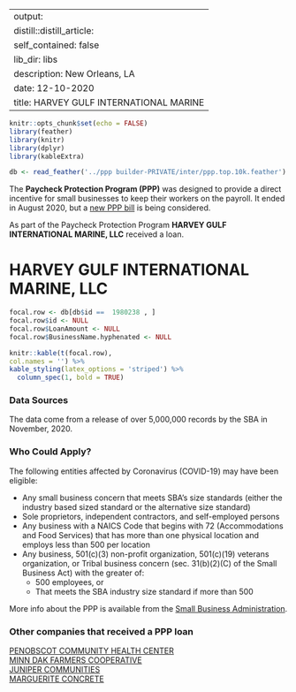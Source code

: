 
---
output:
  distill::distill_article:
    self_contained: false
    lib_dir: libs
description: New Orleans, LA 
date: 12-10-2020
title: HARVEY GULF INTERNATIONAL MARINE 
---




```r
knitr::opts_chunk$set(echo = FALSE)
library(feather)
library(knitr)
library(dplyr)
library(kableExtra)

db <- read_feather('../ppp builder-PRIVATE/inter/ppp.top.10k.feather')

```



The **Paycheck Protection Program (PPP)** was designed to provide a direct incentive for small businesses to keep their workers on the payroll. It ended in August 2020, but a [new PPP bill](https://thehill.com/policy/finance/529092-bipartisan-support-for-new-ppp-loans-gains-momentum-in-congress) is being considered.

As part of the Paycheck Protection Program **HARVEY GULF INTERNATIONAL MARINE, LLC** received a loan.


# HARVEY GULF INTERNATIONAL MARINE, LLC 

```r
focal.row <- db[db$id ==  1980238 , ]
focal.row$id <- NULL
focal.row$LoanAmount <- NULL
focal.row$BusinessName.hyphenated <- NULL

knitr::kable(t(focal.row), 
col.names = '') %>%
kable_styling(latex_options = 'striped') %>%
  column_spec(1, bold = TRUE)


```

### Data Sources

The data come from a release of over 5,000,000 records by the SBA in November, 2020.


### Who Could Apply?

The following entities affected by Coronavirus (COVID-19) may have been eligible:

+ Any small business concern that meets SBA’s size standards (either the industry based sized standard or the alternative size standard)
+ Sole proprietors, independent contractors, and self-employed persons
+ Any business with a NAICS Code that begins with 72 (Accommodations and Food Services) that has more than one physical location and employs less than 500 per location
+ Any business, 501(c)(3) non-profit organization, 501(c)(19) veterans organization, or Tribal business concern (sec. 31(b)(2)(C) of the Small Business Act) with the greater of:
  + 500 employees, or 
  + That meets the SBA industry size standard if more than 500


More info about the PPP is available from the [Small Business Administration](https://www.sba.gov/funding-programs/loans/coronavirus-relief-options/paycheck-protection-program).

 
### Other companies that received a PPP loan 
   
 [PENOBSCOT COMMUNITY HEALTH CENTER](/Paycheck-Protection-Program/3579728-PENOBSCOT-COMMUNITY-HEALTH-CENTER) <br> [MINN DAK FARMERS COOPERATIVE](/Paycheck-Protection-Program/3165043-MINN-DAK-FARMERS-COOPERATIVE) <br> [JUNIPER COMMUNITIES](/Paycheck-Protection-Program/2474250-JUNIPER-COMMUNITIES) <br> [MARGUERITE CONCRETE](/Paycheck-Protection-Program/2953562-MARGUERITE-CONCRETE) <br>